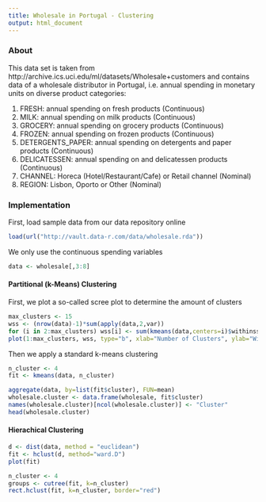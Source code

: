 ```yaml
---
title: Wholesale in Portugal - Clustering
output: html_document
---
```


### About

This data set is taken from http://archive.ics.uci.edu/ml/datasets/Wholesale+customers and contains data of a wholesale distributor in Portugal, i.e. annual spending in monetary units on diverse product categories:

1) FRESH: annual spending on fresh products (Continuous)
2) MILK: annual spending on milk products (Continuous)
3) GROCERY: annual spending on grocery products (Continuous)
4) FROZEN: annual spending on frozen products (Continuous)
5) DETERGENTS_PAPER: annual spending on detergents and paper products (Continuous)
6) DELICATESSEN: annual spending on and delicatessen products (Continuous)
7) CHANNEL: Horeca (Hotel/Restaurant/Cafe) or Retail channel (Nominal)
8) REGION: Lisbon, Oporto or Other (Nominal)

### Implementation

First, load sample data from our data repository online

```r
load(url("http://vault.data-r.com/data/wholesale.rda"))
```

We only use the continuous spending variables

```r
data <- wholesale[,3:8]
```

#### Partitional (k-Means) Clustering

First, we plot a so-called scree plot to determine the amount of clusters

```r
max_clusters <- 15
wss <- (nrow(data)-1)*sum(apply(data,2,var))
for (i in 2:max_clusters) wss[i] <- sum(kmeans(data,centers=i)$withinss)
plot(1:max_clusters, wss, type="b", xlab="Number of Clusters", ylab="Within groups sum of squares") 
```

Then we apply a standard k-means clustering

```r
n_cluster <- 4
fit <- kmeans(data, n_cluster)

aggregate(data, by=list(fit$cluster), FUN=mean)
wholesale.cluster <- data.frame(wholesale, fit$cluster) 
names(wholesale.cluster)[ncol(wholesale.cluster)] <- "Cluster"
head(wholesale.cluster)
```

#### Hierachical Clustering

```r
d <- dist(data, method = "euclidean")
fit <- hclust(d, method="ward.D")
plot(fit)

n_cluster <- 4
groups <- cutree(fit, k=n_cluster)
rect.hclust(fit, k=n_cluster, border="red") 
```
